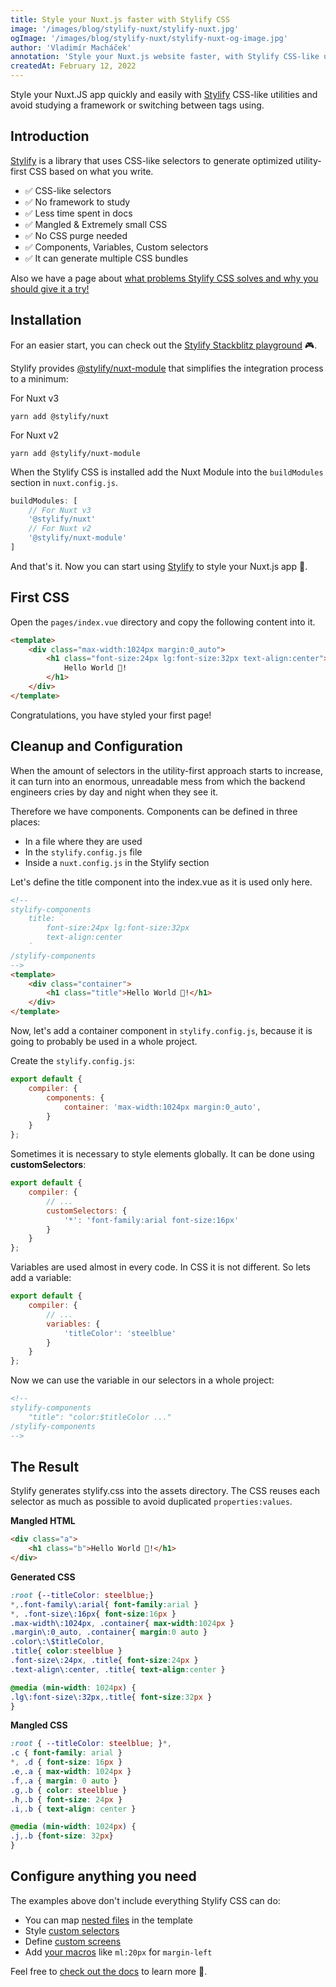 ```yaml
---
title: Style your Nuxt.js faster with Stylify CSS
image: '/images/blog/stylify-nuxt/stylify-nuxt.jpg'
ogImage: '/images/blog/stylify-nuxt/stylify-nuxt-og-image.jpg'
author: 'Vladimír Macháček'
annotation: 'Style your Nuxt.js website faster, with Stylify CSS-like utilities.'
createdAt: February 12, 2022
---
```


Style your Nuxt.JS app quickly and easily with [Stylify](/) CSS-like utilities and avoid studying a framework or switching between tags using.

## Introduction
[Stylify](/) is a library that uses CSS-like selectors to generate optimized utility-first CSS based on what you write.

- ✅ CSS-like selectors
- ✅ No framework to study
- ✅ Less time spent in docs
- ✅ Mangled & Extremely small CSS
- ✅ No CSS purge needed
- ✅ Components, Variables, Custom selectors
- ✅ It can generate multiple CSS bundles

Also we have a page about [what problems Stylify CSS solves and why you should give it a try!](/en/docs/get-started/why-stylify-css)

## Installation
For an easier start, you can check out the [Stylify Stackblitz playground](https://stackblitz.com/edit/stylify-nuxtjs-template?file=pages%2Findex.vue) 🎮.

Stylify provides [@stylify/nuxt-module](/en/docs/nuxt-module) that simplifies the integration process to a minimum:

For Nuxt v3
```
yarn add @stylify/nuxt
```

For Nuxt v2
```
yarn add @stylify/nuxt-module
```

When the Stylify CSS is installed add the Nuxt Module into the `buildModules` section in `nuxt.config.js`.
```javascript
buildModules: [
	// For Nuxt v3
	'@stylify/nuxt'
	// For Nuxt v2
	'@stylify/nuxt-module'
]
```

And that's it. Now you can start using [Stylify](/) to style your Nuxt.js app 🤩.

## First CSS

Open the `pages/index.vue` directory and copy the following content into it.

```html
<template>
	<div class="max-width:1024px margin:0_auto">
		<h1 class="font-size:24px lg:font-size:32px text-align:center">
			Hello World 🥳!
		</h1>
	</div>
</template>
```

Congratulations, you have styled your first page!

## Cleanup and Configuration

When the amount of selectors in the utility-first approach starts to increase, it can turn into an enormous, unreadable mess from which the backend engineers cries by day and night when they see it.

Therefore we have components. Components can be defined in three places:
- In a file where they are used
- In the `stylify.config.js` file
- Inside a `nuxt.config.js` in the Stylify section

Let's define the title component into the index.vue as it is used only here.

```html
<!--
stylify-components
	title: `
		font-size:24px lg:font-size:32px
		text-align:center
	`
/stylify-components
-->
<template>
	<div class="container">
		<h1 class="title">Hello World 🥳!</h1>
	</div>
</template>
```

Now, let's add a container component in `stylify.config.js`, because it is going to probably be used in a whole project.

Create the `stylify.config.js`:

```javascript
export default {
	compiler: {
		components: {
			container: 'max-width:1024px margin:0_auto',
		}
	}
};
```

Sometimes it is necessary to style elements globally. It can be done using **customSelectors**:

```javascript
export default {
	compiler: {
		// ...
		customSelectors: {
			'*': 'font-family:arial font-size:16px'
		}
	}
};
```

Variables are used almost in every code. In CSS it is not different. So lets add a variable:

```javascript
export default {
	compiler: {
		// ...
		variables: {
			'titleColor': 'steelblue'
		}
	}
};
```

Now we can use the variable in our selectors in a whole project:

```html
<!--
stylify-components
	"title": "color:$titleColor ..."
/stylify-components
-->
```

## The Result

Stylify generates stylify.css into the assets directory. The CSS reuses each selector as much as possible to avoid duplicated `properties:values`.


**Mangled HTML**
```html
<div class="a">
	<h1 class="b">Hello World 🥳!</h1>
</div>
```

**Generated CSS**
```css
:root {--titleColor: steelblue;}
*,.font-family\:arial{ font-family:arial }
*, .font-size\:16px{ font-size:16px }
.max-width\:1024px, .container{ max-width:1024px }
.margin\:0_auto, .container{ margin:0 auto }
.color\:\$titleColor,
.title{ color:steelblue }
.font-size\:24px, .title{ font-size:24px }
.text-align\:center, .title{ text-align:center }

@media (min-width: 1024px) {
.lg\:font-size\:32px,.title{ font-size:32px }
}
```

**Mangled CSS**
```css
:root { --titleColor: steelblue; }*,
.c { font-family: arial }
*, .d { font-size: 16px }
.e,.a { max-width: 1024px }
.f,.a { margin: 0 auto }
.g,.b { color: steelblue }
.h,.b { font-size: 24px }
.i,.b { text-align: center }

@media (min-width: 1024px) {
.j,.b {font-size: 32px}
}
```

## Configure anything you need
The examples above don't include everything Stylify CSS can do:
- You can map [nested files](/en/docs/bundler#files-content-option) in the template
- Style [custom selectors](/en/docs/stylify/compiler#customselectors)
- Define [custom screens](/en/docs/stylify/compiler#screens)
- Add [your macros](/en/docs/stylify/compiler#macros) like `ml:20px` for `margin-left`

Feel free to [check out the docs](/en/docs/get-started) to learn more 💎.
